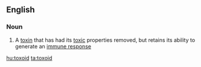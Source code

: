 ==English==

===Noun===
{{wikipedia}}
{{en-noun}}

# A [[toxin]] that has had its [[toxic]] properties removed, but retains its ability to generate an [[immune response]]

[[hu:toxoid]]
[[ta:toxoid]]